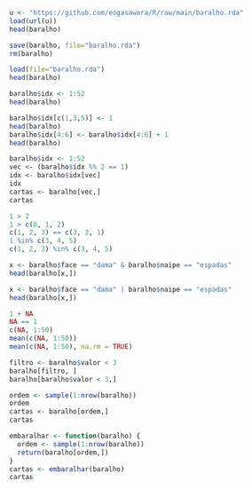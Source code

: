 ```r
u <- "https://github.com/eogasawara/R/raw/main/baralho.rda"
load(url(u))
head(baralho)
```

```r
save(baralho, file="baralho.rda")
rm(baralho)
```

```r
load(file="baralho.rda")
head(baralho)
```

```r
baralho$idx <- 1:52
head(baralho)
```

```r
baralho$idx[c(1,3,5)] <- 1
head(baralho)
baralho$idx[4:6] <- baralho$idx[4:6] + 1
head(baralho)
```

```r
baralho$idx <- 1:52
vec <- (baralho$idx %% 2 == 1)
idx <- baralho$idx[vec]
idx
cartas <- baralho[vec,]
cartas
```

```r
1 > 2
1 > c(0, 1, 2)
c(1, 2, 3) == c(3, 2, 1)
1 %in% c(3, 4, 5)
c(1, 2, 3) %in% c(3, 4, 5)
```

```r
x <- baralho$face == "dama" & baralho$naipe == "espadas"
head(baralho[x,])

x <- baralho$face == "dama" | baralho$naipe == "espadas"
head(baralho[x,])
```

```r
1 + NA
NA == 1
c(NA, 1:50)
mean(c(NA, 1:50))
mean(c(NA, 1:50), na.rm = TRUE)
```

```r
filtro <- baralho$valor < 3
baralho[filtro, ]
baralho[baralho$valor < 3,]
```

```r
ordem <- sample(1:nrow(baralho))
ordem
cartas <- baralho[ordem,]
cartas
```

```r
embaralhar <- function(baralho) {
  ordem <- sample(1:nrow(baralho))
  return(baralho[ordem,])
}
cartas <- embaralhar(baralho)
cartas
```

